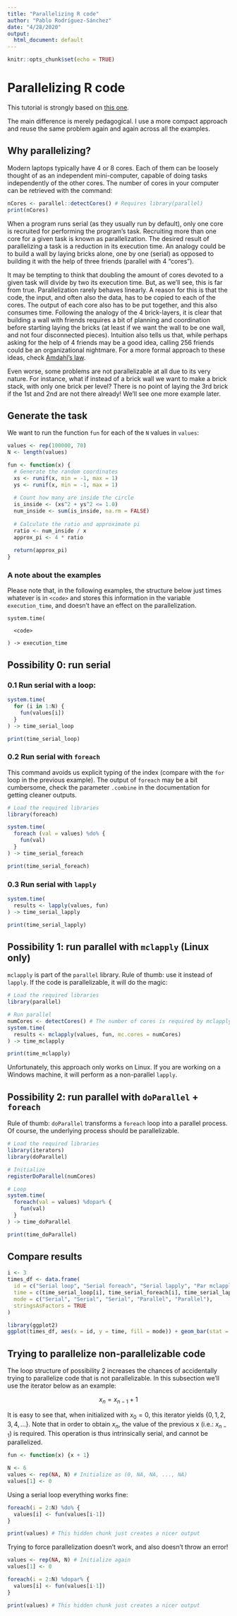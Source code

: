 ```yaml
---
title: "Parallelizing R code"
author: "Pablo Rodríguez-Sánchez"
date: "4/28/2020"
output:
  html_document: default
---
```


```r
knitr::opts_chunk$set(echo = TRUE)
```

# Parallelizing R code
This tutorial is strongly based on [this one](https://nceas.github.io/oss-lessons/parallel-computing-in-r/parallel-computing-in-r.html). 

The main difference is merely pedagogical. I use a more compact approach and reuse the same problem again and again across all the examples.

## Why parallelizing?

Modern laptops typically have 4 or 8 cores. Each of them can be loosely thought of as an independent mini-computer, capable of doing tasks independently of the other cores. The number of cores in your computer can be retrieved with the command:

```r
nCores <- parallel::detectCores() # Requires library(parallel)
print(nCores)
```

When a program runs serial (as they usually run by default), only one core is recruited for performing the program's task. Recruiting more than one core for a given task is known as parallelization. The desired result of parallelizing a task is a reduction in its execution time. An analogy could be to build a wall by laying bricks alone, one by one (serial) as opposed to building it with the help of three friends (parallel with 4 "cores").

It may be tempting to think that doubling the amount of cores devoted to a given task will divide by two its execution time. But, as we'll see, this is far from true. Parallelization rarely behaves linearly. A reason for this is that the code, the input, and often also the data, has to be copied to each of the cores. The output of each core also has to be put together, and this also consumes time. Following the analogy of the 4 brick-layers, it is clear that building a wall with friends requires a bit of planning and coordination before starting laying the bricks (at least if we want the wall to be one wall, and not four disconnected pieces). Intuition also tells us that, while perhaps asking for the help of 4 friends may be a good idea, calling 256 friends could be an organizational nightmare. For a more formal approach to these ideas, check [Amdahl's law](https://en.wikipedia.org/wiki/Amdahl%27s_law).

Even worse, some problems are not parallelizable at all due to its very nature. For instance, what if instead of a brick wall we want to make a brick stack, with only one brick per level? There is no point of laying the 3rd brick if the 1st and 2nd are not there already! We'll see one more example later. 

## Generate the task
We want to run the function `fun` for each of the `N` values in `values`:

```r
values <- rep(100000, 70)
N <- length(values)

fun <- function(x) {
  # Generate the random coordinates
  xs <- runif(x, min = -1, max = 1)
  ys <- runif(x, min = -1, max = 1)
  
  # Count how many are inside the circle
  is_inside <- (xs^2 + ys^2 <= 1.0)
  num_inside <- sum(is_inside, na.rm = FALSE)
  
  # Calculate the ratio and approximate pi
  ratio <- num_inside / x
  approx_pi <- 4 * ratio
  
  return(approx_pi)
}
```

### A note about the examples

Please note that, in the following examples, the structure below just times whatever is in `<code>` and stores this information in the variable `execution_time`, and doesn't have an effect on the parallelization.

```
system.time(

  <code>
  
) -> execution_time
```

## Possibility 0: run serial

### 0.1 Run serial with a loop:

```r
system.time(
  for (i in 1:N) {
    fun(values[i])
  }
) -> time_serial_loop

print(time_serial_loop)
```

### 0.2 Run serial with `foreach`
This command avoids us explicit typing of the index (compare with the `for` loop in the previous example). The output of `foreach` may be a bit cumbersome, check the parameter `.combine` in the documentation for getting cleaner outputs.

```r
# Load the required libraries
library(foreach)

system.time(
  foreach (val = values) %do% {
    fun(val)
  }
) -> time_serial_foreach

print(time_serial_foreach)
```

### 0.3 Run serial with `lapply`

```r
system.time(
  results <- lapply(values, fun)
) -> time_serial_lapply

print(time_serial_lapply)
```


## Possibility 1: run parallel with `mclapply` (Linux only)

`mclapply` is part of the `parallel` library. Rule of thumb: use it instead of `lapply`. If the code is parallelizable, it will do the magic:

```r
# Load the required libraries
library(parallel)

# Run parallel
numCores <- detectCores() # The number of cores is required by mclapply
system.time(
  results <- mclapply(values, fun, mc.cores = numCores)
) -> time_mclapply

print(time_mclapply)
```

Unfortunately, this approach only works on Linux. If you are working on a Windows machine, it will perform as a non-parallel `lapply`.

## Possibility 2: run parallel with `doParallel` + `foreach`

Rule of thumb: `doParallel` transforms a `foreach` loop into a parallel process. Of course, the underlying process should be parallelizable. 

```r
# Load the required libraries
library(iterators)
library(doParallel)

# Initialize
registerDoParallel(numCores)

# Loop
system.time(
  foreach(val = values) %dopar% {
    fun(val)
  }
) -> time_doParallel

print(time_doParallel)
```

## Compare results
```r
i <- 3
times_df <- data.frame(
  id = c("Serial loop", "Serial foreach", "Serial lapply", "Par mclapply", "doParallel"),
  time = c(time_serial_loop[i], time_serial_foreach[i], time_serial_lapply[i], time_mclapply[i], time_doParallel[i]),
  mode = c("Serial", "Serial", "Serial", "Parallel", "Parallel"),
  stringsAsFactors = TRUE
)

library(ggplot2)
ggplot(times_df, aes(x = id, y = time, fill = mode)) + geom_bar(stat = "identity")
```

## Trying to parallelize non-parallelizable code

The loop structure of possibility 2 increases the chances of accidentally trying to parallelize code that is not parallelizable. In this subsection we'll use the iterator below as an example:

$$
x_{n} = x_{n-1} + 1
$$

It is easy to see that, when initialized with $x_{0} = 0$, this iterator yields $\{0, 1, 2, 3, 4, ...\}$. Note that in order to obtain $x_n$, the value of the previous x (i.e.: $x_{n-1}$) is required. This operation is thus intrinsically serial, and cannot be parallelized.

```r
fun <- function(x) {x + 1}

N <- 6
values <- rep(NA, N) # Initialize as (0, NA, NA, ..., NA)
values[1] <- 0 
```

Using a serial loop everything works fine:

```r
foreach(i = 2:N) %do% {
  values[i] <- fun(values[i-1])
}
```

```r
print(values) # This hidden chunk just creates a nicer output
```

Trying to force parallelization doesn't work, and also doesn't throw an error!

```r
values <- rep(NA, N) # Initialize again
values[1] <- 0

foreach(i = 2:N) %dopar% {
  values[i] <- fun(values[i-1])
}
```

```r
print(values) # This hidden chunk just creates a nicer output
```
